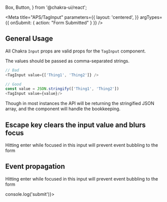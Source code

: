   Box,
  Button,
} from '@chakra-ui/react';

<Meta 
  title="APS/TagInput" 
  parameters={{
    layout: 'centered',
  }}
  argTypes={{
    onSubmit: {
      action: "Form Submitted"
    }
  }}
/>

## General Usage

All Chakra `Input` props are valid props for the `TagInput` component.

<Canvas>
  <Story name="Default">
    <TagInput />
  </Story>
</Canvas>

The values should be passed as comma-separated strings.

```javascript
// Bad
<TagInput value={['Thing1', 'Thing2']} />

// Good
const value = JSON.stringify(['Thing1', 'Thing2'])
<TagInput value={value}/>
```

Though in most instances the API will be returning the stringified JSON array, and the component will handle the bookkeeping.

<Canvas>
  <Story name="Passing initial values">
    <TagInput value={JSON.stringify(['Thing1', 'Thing2'])}/>
  </Story>
</Canvas>

## Escape key clears the input value and blurs focus

Hitting enter while focused in this input will prevent event bubbling to the form

<Canvas>
  <Story name="Escape key event">
    <TagInput placeholder="Try hitting escape" />
  </Story>
</Canvas>

## Event propagation

Hitting enter while focused in this input will prevent event bubbling to the form

<Canvas>
  <Story name="Event bubbling in forms">
    <form onSubmit={() => console.log('submit')}>
      <TagInput placeholder="Try hitting enter"/>
    </form>
  </Story>
</Canvas>

